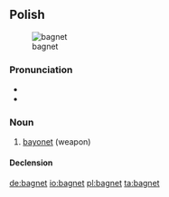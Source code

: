 ==Polish==
{{wikipedia|lang=pl}}
[[Image:Bayonette-p1000740.jpg|thumb|bagnet]]

===Pronunciation===
* {{IPA|[ˈbaɡnɛt]|lang=pl}}
* {{audio|Pl-bagnet.ogg|Audio}}

===Noun===
{{infl|pl|noun|g=m}}

# [[bayonet]] (weapon)

====Declension====
{{pl-decl-noun
|bagnet|bagnety
|bagnetu|bagnetów
|bagnetowi|bagnetom
|bagnet|bagnety
|bagnetem|bagnetami
|bagnecie|bagnetach
|bagnecie|bagnety
}}

[[de:bagnet]]
[[io:bagnet]]
[[pl:bagnet]]
[[ta:bagnet]]